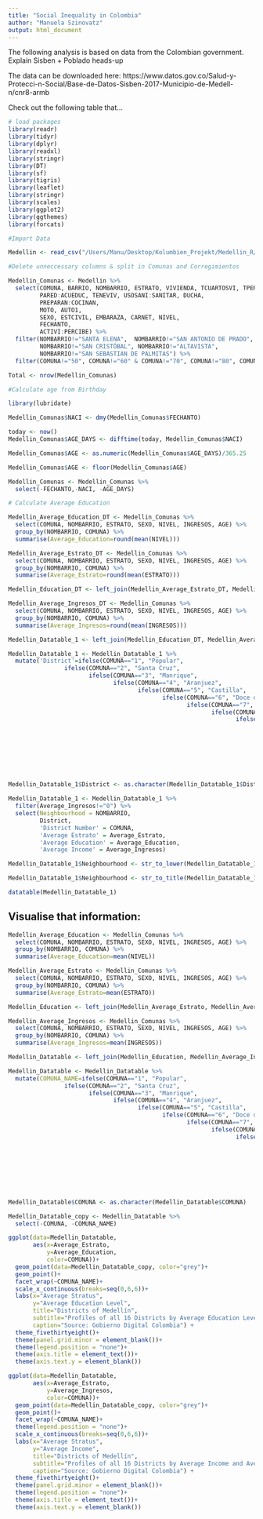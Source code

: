 ```yaml
---
title: "Social Inequality in Colombia"
author: "Manuela Szinovatz"
output: html_document
---
```



The following analysis is based on data from the Colombian government. Explain Sisben + Poblado heads-up

The data can be downloaded here: https://www.datos.gov.co/Salud-y-Protecci-n-Social/Base-de-Datos-Sisben-2017-Municipio-de-Medell-n/cnr8-armb

Check out the following table that...


```r

# load packages
library(readr)
library(tidyr)
library(dplyr)
library(readxl)
library(stringr)
library(DT)
library(sf)
library(tigris)
library(leaflet)
library(stringr)
library(scales)
library(ggplot2)
library(ggthemes)
library(forcats)

#Import Data

Medellin <- read_csv("/Users/Manu/Desktop/Kolumbien_Projekt/Medellin_R/data/raw_data/Base_de_Datos_Sisben_2017.csv")

#Delete unneccessary columns & split in Comunas and Corregimientos

Medellin_Comunas <- Medellin %>% 
  select(COMUNA, BARRIO, NOMBARRIO, ESTRATO, VIVIENDA, TCUARTOSVI, TPERSONA,
         PARED:ACUEDUC, TENEVIV, USOSANI:SANITAR, DUCHA,
         PREPARAN:COCINAN,
         MOTO, AUTO1, 
         SEXO, ESTCIVIL, EMBARAZA, CARNET, NIVEL,
         FECHANTO,
         ACTIVI:PERCIBE) %>%
  filter(NOMBARRIO!="SANTA ELENA",  NOMBARRIO!="SAN ANTONIO DE PRADO",
         NOMBARRIO!="SAN CRISTÓBAL", NOMBARRIO!="ALTAVISTA",
         NOMBARRIO!="SAN SEBASTIAN DE PALMITAS") %>% 
  filter(COMUNA!="50", COMUNA!="60" & COMUNA!="70", COMUNA!="80", COMUNA!="90")

Total <- nrow(Medellin_Comunas)

#Calculate age from Birthday

library(lubridate)

Medellin_Comunas$NACI <- dmy(Medellin_Comunas$FECHANTO)

today <- now()
Medellin_Comunas$AGE_DAYS <- difftime(today, Medellin_Comunas$NACI)

Medellin_Comunas$AGE <- as.numeric(Medellin_Comunas$AGE_DAYS)/365.25

Medellin_Comunas$AGE <- floor(Medellin_Comunas$AGE)

Medellin_Comunas <- Medellin_Comunas %>% 
  select(-FECHANTO,-NACI, -AGE_DAYS)


```



```r

# Calculate Average Education

Medellin_Average_Education_DT <- Medellin_Comunas %>% 
  select(COMUNA, NOMBARRIO, ESTRATO, SEXO, NIVEL, INGRESOS, AGE) %>% 
  group_by(NOMBARRIO, COMUNA) %>% 
  summarise(Average_Education=round(mean(NIVEL)))

Medellin_Average_Estrato_DT <- Medellin_Comunas %>% 
  select(COMUNA, NOMBARRIO, ESTRATO, SEXO, NIVEL, INGRESOS, AGE) %>% 
  group_by(NOMBARRIO, COMUNA) %>% 
  summarise(Average_Estrato=round(mean(ESTRATO)))

Medellin_Education_DT <- left_join(Medellin_Average_Estrato_DT, Medellin_Average_Education_DT)

Medellin_Average_Ingresos_DT <- Medellin_Comunas %>% 
  select(COMUNA, NOMBARRIO, ESTRATO, SEXO, NIVEL, INGRESOS, AGE) %>% 
  group_by(NOMBARRIO, COMUNA) %>% 
  summarise(Average_Ingresos=round(mean(INGRESOS)))

Medellin_Datatable_1 <- left_join(Medellin_Education_DT, Medellin_Average_Ingresos_DT)

Medellin_Datatable_1 <- Medellin_Datatable_1 %>% 
  mutate('District'=ifelse(COMUNA=="1", "Popular",
                ifelse(COMUNA=="2", "Santa Cruz",
                       ifelse(COMUNA=="3", "Manrique",
                              ifelse(COMUNA=="4", "Aranjuez",
                                     ifelse(COMUNA=="5", "Castilla",
                                            ifelse(COMUNA=="6", "Doce de Octubre",
                                                   ifelse(COMUNA=="7", "Robledo",
                                                          ifelse(COMUNA=="8", "Villa Hermosa",
                                                                 ifelse(COMUNA=="9", "Buenos Aires",
                                                                        ifelse(COMUNA=="10", "La Candelaria",
                                                                               ifelse(COMUNA=="11", "Laureles",
                                                                                      ifelse(COMUNA=="12", "La América",
                                                                                             ifelse(COMUNA=="13", "San Javier",
                                                                                                    ifelse(COMUNA=="14", "Poblado",
                                                                                                           ifelse(COMUNA=="15", "Guayabal",
                                                                                                                  ifelse(COMUNA=="16", "Belén", "")))))))))))))))))

Medellin_Datatable_1$District <- as.character(Medellin_Datatable_1$District)

Medellin_Datatable_1 <- Medellin_Datatable_1 %>%
  filter(Average_Ingresos!="0") %>% 
  select(Neighbourhood = NOMBARRIO,
         District,
         'District Number' = COMUNA,
         'Average Estrato' = Average_Estrato,
         'Average Education' = Average_Education,
         'Average Income' = Average_Ingresos)

Medellin_Datatable_1$Neighbourhood <- str_to_lower(Medellin_Datatable_1$Neighbourhood)

Medellin_Datatable_1$Neighbourhood <- str_to_title(Medellin_Datatable_1$Neighbourhood)

datatable(Medellin_Datatable_1)

```

## Visualise that information:



```r

Medellin_Average_Education <- Medellin_Comunas %>% 
  select(COMUNA, NOMBARRIO, ESTRATO, SEXO, NIVEL, INGRESOS, AGE) %>% 
  group_by(NOMBARRIO, COMUNA) %>% 
  summarise(Average_Education=mean(NIVEL)) 

Medellin_Average_Estrato <- Medellin_Comunas %>% 
  select(COMUNA, NOMBARRIO, ESTRATO, SEXO, NIVEL, INGRESOS, AGE) %>% 
  group_by(NOMBARRIO, COMUNA) %>% 
  summarise(Average_Estrato=mean(ESTRATO))

Medellin_Education <- left_join(Medellin_Average_Estrato, Medellin_Average_Education)

Medellin_Average_Ingresos <- Medellin_Comunas %>% 
  select(COMUNA, NOMBARRIO, ESTRATO, SEXO, NIVEL, INGRESOS, AGE) %>% 
  group_by(NOMBARRIO, COMUNA) %>% 
  summarise(Average_Ingresos=mean(INGRESOS))

Medellin_Datatable <- left_join(Medellin_Education, Medellin_Average_Ingresos)

Medellin_Datatable <- Medellin_Datatable %>% 
  mutate(COMUNA_NAME=ifelse(COMUNA=="1", "Popular",
                ifelse(COMUNA=="2", "Santa Cruz",
                       ifelse(COMUNA=="3", "Manrique",
                              ifelse(COMUNA=="4", "Aranjuez",
                                     ifelse(COMUNA=="5", "Castilla",
                                            ifelse(COMUNA=="6", "Doce de Octubre",
                                                   ifelse(COMUNA=="7", "Robledo",
                                                          ifelse(COMUNA=="8", "Villa Hermosa",
                                                                 ifelse(COMUNA=="9", "Buenos Aires",
                                                                        ifelse(COMUNA=="10", "La Candelaria",
                                                                               ifelse(COMUNA=="11", "Laureles",
                                                                                      ifelse(COMUNA=="12", "La América",
                                                                                             ifelse(COMUNA=="13", "San Javier",
                                                                                                    ifelse(COMUNA=="14", "Poblado",
                                                                                                           ifelse(COMUNA=="15", "Guayabal",
                                                                                                                  ifelse(COMUNA=="16", "Belén", "")))))))))))))))))

Medellin_Datatable$COMUNA <- as.character(Medellin_Datatable$COMUNA)

Medellin_Datatable_copy <- Medellin_Datatable %>% 
  select(-COMUNA, -COMUNA_NAME)

ggplot(data=Medellin_Datatable,
       aes(x=Average_Estrato,
           y=Average_Education,
           color=COMUNA))+
  geom_point(data=Medellin_Datatable_copy, color="grey")+
  geom_point()+
  facet_wrap(~COMUNA_NAME)+
  scale_x_continuous(breaks=seq(0,6,6))+
  labs(x="Average Stratus",
       y="Average Education Level",
       title="Districts of Medellín",
       subtitle="Profiles of all 16 Districts by Average Education Level and Average Stratus",
       caption="Source: Gobierno Digital Colombia") +
  theme_fivethirtyeight()+
  theme(panel.grid.minor = element_blank())+
  theme(legend.position = "none")+
  theme(axis.title = element_text())+
  theme(axis.text.y = element_blank())

```


```r

ggplot(data=Medellin_Datatable,
       aes(x=Average_Estrato,
           y=Average_Ingresos,
           color=COMUNA))+
  geom_point(data=Medellin_Datatable_copy, color="grey")+
  geom_point()+
  facet_wrap(~COMUNA_NAME)+
  theme(legend.position = "none")+
  scale_x_continuous(breaks=seq(0,6,6))+
  labs(x="Average Stratus",
       y="Average Income",
       title="Districts of Medellín",
       subtitle="Profiles of all 16 Districts by Average Income and Average Stratus",
       caption="Source: Gobierno Digital Colombia") +
  theme_fivethirtyeight()+
  theme(panel.grid.minor = element_blank())+
  theme(legend.position = "none")+
  theme(axis.title = element_text())+
  theme(axis.text.y = element_blank())


```


